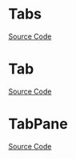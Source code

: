 
<Meta of={TabsStories} />

# Tabs

<Description of={Tabs} />

[Source Code](https://github.com/Mezzanine-UI/mezzanine/blob/main/packages/react/src/Tabs/Tabs.tsx)

<ArgTypes of={Tabs} />

# Tab

<Description of={Tab} />

[Source Code](https://github.com/Mezzanine-UI/mezzanine/blob/main/packages/react/src/Tabs/Tab.tsx)

<ArgTypes of={Tab} />

# TabPane

<Description of={TabPane} />

[Source Code](https://github.com/Mezzanine-UI/mezzanine/blob/main/packages/react/src/Tabs/TabPane.tsx)

<ArgTypes of={TabPane} />
